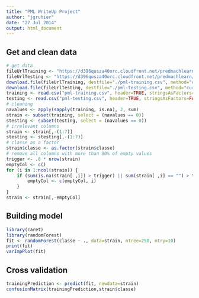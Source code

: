 ```yaml
---
title: "PML WriteUp Project"
author: "jgruhier"
date: "27 Jul 2014"
output: html_document
---
```


## Get and clean data
```r
# get data
fileUrlTraining <- "https://d396qusza40orc.cloudfront.net/predmachlearn/pml-training.csv"
fileUrlTesting <- "https://d396qusza40orc.cloudfront.net/predmachlearn/pml-testing.csv"
download.file(fileUrlTraining, destfile="./pml-training.csv", method="curl")
download.file(fileUrlTesting, destfile="./pml-testing.csv", method="curl")
training <- read.csv("pml-training.csv", header=TRUE, stringsAsFactors=FALSE, sep=",", na.strings="NA")
testing <- read.csv("pml-testing.csv", header=TRUE, stringsAsFactors=FALSE, sep=",", na.strings="NA")
# cleaning
navalues <- apply(sapply(training, is.na), 2, sum)
strain <- subset(training, select = (navalues == 0))
stesting <- subset(testing, select = (navalues == 0))
# irrelevant columns
strain <- strain[,-(1:7)]
stesting <- stesting[,-(1:7)]
# classe as a factor
strain$classe <- as.factor(strain$classe)
# remove all columns with more than 80% of empty values
trigger <- .8 * nrow(strain)
emptyCol <- c()
for (i in 1:ncol(strain)) {
    if (sum(is.na(strain[ ,i]) > trigger) || sum(strain[ ,i] == "") > trigger) {
        emptyCol <- c(emptyCol, i)
    }
}
strain <- strain[,-emptyCol]
```

## Building model

```r
library(caret)
library(randomForest)
fit <- randomForest(classe ~ ., data=strain, ntree=250, mtry=10)
print(fit)
varImpPlot(fit)
```

## Cross validation

```r
trainingPrediction <- predict(fit, newdata=strain)
confusionMatrix(trainingPrediction,strain$classe)
```
